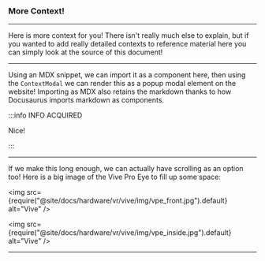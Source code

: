 ### More Context!

***

Here is more context for you! There isn't really much else 
to explain, but if you wanted to add really detailed contexts 
to reference material here you can simply look at the source 
of this document!

***

Using an MDX snippet, we can import it as a component here, then 
using the `ContextModal` we can render this as a popup modal element 
on the website! Importing as MDX also retains the markdown thanks to 
how Docusaurus imports markdown as components.

:::info INFO ACQUIRED

Nice!

:::

***

If we make this long enough, we can actually have scrolling as an option too!
Here is a big image of the Vive Pro Eye to fill up some space:

<img src={require("@site/docs/hardware/vr/vive/img/vpe_front.jpg").default} alt="Vive" />

<img src={require("@site/docs/hardware/vr/vive/img/vpe_inside.jpg").default} alt="Vive" />

***